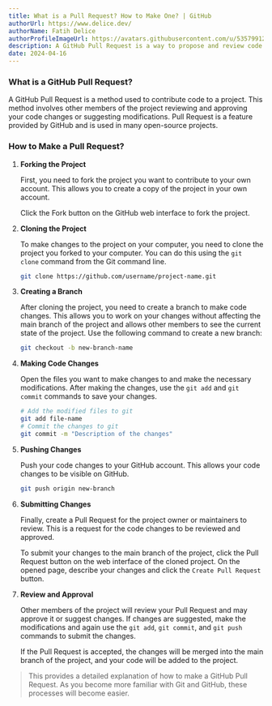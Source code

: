 ```yaml
---
title: What is a Pull Request? How to Make One? | GitHub
authorUrl: https://www.delice.dev/
authorName: Fatih Delice
authorProfileImageUrl: https://avatars.githubusercontent.com/u/53579912?v=4
description: A GitHub Pull Request is a way to propose and review code changes in a project before merging them into the main codebase.
date: 2024-04-16
---
```


### What is a GitHub Pull Request?
A GitHub Pull Request is a method used to contribute code to a project. This method involves other members of the project reviewing and approving your code changes or suggesting modifications. Pull Request is a feature provided by GitHub and is used in many open-source projects.

### How to Make a Pull Request?
1. **Forking the Project**

    First, you need to fork the project you want to contribute to your own account. This allows you to create a copy of the project in your own account.

    Click the Fork button on the GitHub web interface to fork the project.

2. **Cloning the Project**

    To make changes to the project on your computer, you need to clone the project you forked to your computer. You can do this using the `git clone` command from the Git command line.

    ```bash
    git clone https://github.com/username/project-name.git
    ```

3. **Creating a Branch**

    After cloning the project, you need to create a branch to make code changes. This allows you to work on your changes without affecting the main branch of the project and allows other members to see the current state of the project. Use the following command to create a new branch:

    ```bash
    git checkout -b new-branch-name
    ```

4. **Making Code Changes**

    Open the files you want to make changes to and make the necessary modifications. After making the changes, use the `git add` and `git commit` commands to save your changes.

    ```bash
    # Add the modified files to git
    git add file-name
    # Commit the changes to git
    git commit -m "Description of the changes"
    ```

5. **Pushing Changes**

    Push your code changes to your GitHub account. This allows your code changes to be visible on GitHub.

    ```bash
    git push origin new-branch
    ```

6. **Submitting Changes**

    Finally, create a Pull Request for the project owner or maintainers to review. This is a request for the code changes to be reviewed and approved.

    To submit your changes to the main branch of the project, click the Pull Request button on the web interface of the cloned project. On the opened page, describe your changes and click the `Create Pull Request` button.

7. **Review and Approval**

    Other members of the project will review your Pull Request and may approve it or suggest changes. If changes are suggested, make the modifications and again use the `git add`, `git commit`, and `git push` commands to submit the changes.

    If the Pull Request is accepted, the changes will be merged into the main branch of the project, and your code will be added to the project.

> This provides a detailed explanation of how to make a GitHub Pull Request. As you become more familiar with Git and GitHub, these processes will become easier.